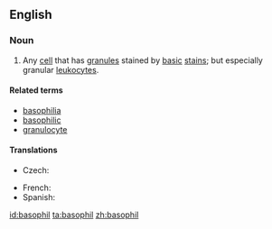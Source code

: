 ==English==
{{wikipedia}}

===Noun===
{{en-noun}}

# {{label|en|cytology}} Any [[cell]] that has [[granule]]s stained by [[basic]] [[stain]]s; but especially granular [[leukocyte]]s.

====Related terms====
* [[basophilia]]
* [[basophilic]]
* [[granulocyte]]

====Translations====
{{trans-top|cell}}
* Czech: {{t|cs|bazofil|m}}
{{trans-mid}}
* French: {{t+|fr|basophile|m}}
* Spanish: {{t+|es|basófilo|m}}
{{trans-bottom}}

[[id:basophil]]
[[ta:basophil]]
[[zh:basophil]]